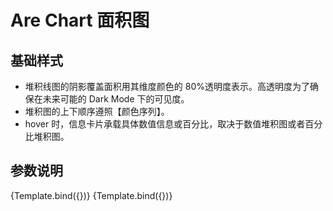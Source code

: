 
<Meta title="MDX/Area" component={Area} />

# Are Chart 面积图

## 基础样式

- 堆积线图的阴影覆盖面积用其维度颜色的 80%透明度表示。高透明度为了确保在未来可能的 Dark Mode 下的可见度。
- 堆积图的上下顺序遵照【颜色序列】。
- hover 时，信息卡片承载具体数值信息或百分比，取决于数值堆积图或者百分比堆积图。

## 参数说明

<ArgsTable of={Area} />


<Canvas>
  <Story id="charts-面积图-area--area-stack" name={AreaStack.storyName} args={AreaStack.args}>
    {Template.bind({})}
  </Story>
</Canvas>

<Canvas>
  <Story id="charts-面积图-area--percent-area" name={PercentArea.storyName} args={PercentArea.args}>
    {Template.bind({})}
  </Story>
</Canvas>
